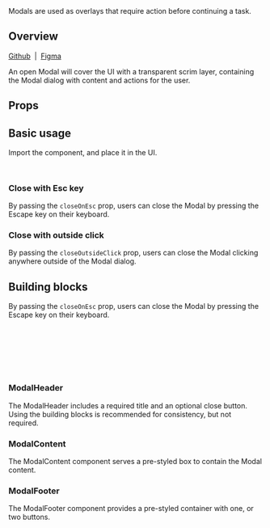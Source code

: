 
<Meta of={ModalStories} />

<Title>Modal</Title>

<Subtitle>
  Modals are used as overlays that require action before continuing a task.
</Subtitle>

<Canvas of={ModalStories.Default} />

## Overview

[Github](https://github.com/recondesigns/be-ubiquitous/tree/main/src/components/Modal)
&nbsp;|&nbsp;
[Figma](https://www.figma.com/design/oEgm5fOGH5sZg86NnViCvo/Components?node-id=80-86&t=biW5RVaCBvNirs7P-1)

An open Modal will cover the UI with a transparent scrim layer, containing the Modal
dialog with content and actions for the user.

## Props

<ArgTypes />

## Basic usage

Import the component, and place it in the UI.

```js
import { Modal } from "ubiq-ui"
```

### Close with Esc key

By passing the `closeOnEsc` prop, users can close the Modal by pressing the Escape key on their keyboard.

<Canvas of={ModalStories.CloseOnEsc} />

### Close with outside click

By passing the `closeOutsideClick` prop, users can close the Modal clicking anywhere outside of the Modal dialog.

<Canvas of={ModalStories.CloseOnOutsideClick} />

## Building blocks

By passing the `closeOnEsc` prop, users can close the Modal by pressing the Escape key on their keyboard.

```js
import { Modal, ModalHeader, ModalContent, ModalFooter } from "ubiq-ui"
;<Modal>
  <ModalHeader title="Modal title" onClose={closefunc} />
  <ModalContent>// modal content</ModalContent>
  <ModalFooter actions={footerActionsObj} />
</Modal>
```

### ModalHeader

The ModalHeader includes a required title and an optional close button. Using the building blocks
is recommended for consistency, but not required.

<Canvas of={ModalHeaderStories.Default} />

### ModalContent

The ModalContent component serves a pre-styled box to contain the Modal
content.

<Canvas of={ModalContentStories.Default} />

### ModalFooter

The ModalFooter component provides a pre-styled container with one, or two buttons.

<Canvas of={ModalFooterStories.SingleAction} />
